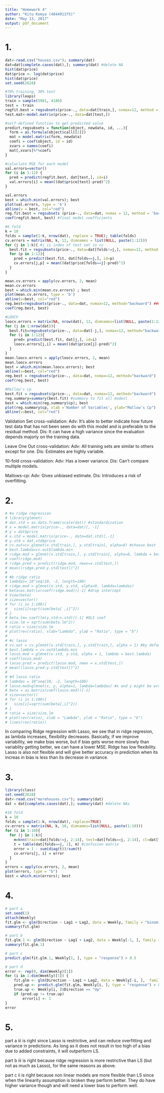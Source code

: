 ---
title: "Homework 4"
author: "Kitu Komya (404491375)"
date: "May 13, 2017"
output: pdf_document
---

# **1.**
```{r}
dat<-read.csv("houses.csv"); summary(dat)
dat=dat[complete.cases(dat),]; summary(dat) #delete NA
hist(dat$price)
dat$price <- log(dat$price)
hist(dat$price)
set.seed(2628)

#70% training, 30% test
library(leaps)
train = sample(5981, 4186)
test = -train
regfit.best = regsubsets(price~., data=dat[train,], nvmax=12, method = 'backward')
test.mat<-model.matrix(price~., data=dat[test,])

#self-defined function to get predicted value
predict.regsubsets = function(object, newdata, id, ...){
  form = as.formula(object$call[[2]])
  mat = model.matrix(form, newdata)
  coefi = coef(object, id = id)
  xvars = names(coefi)
  mat[,xvars]%*%coefi
}

#caluclate MSE for each model
val.errors=vector()
for (i in 1:12) {
  pred = predict(regfit.best, dat[test,], id=i)
  val.errors[i] = mean((dat$price[test]-pred)^2)
}

val.errors
best = which.min(val.errors); best
plot(val.errors, type = 'b')
abline(v = best, col="red")
reg.fit.best = regsubsets (price~., data=dat, nvmax = 12, method = 'backward')
coef(regfit.best, best) #final model coefficients

#k fold
k = 10
folds = sample(1:k, nrow(dat), replace = TRUE); table(folds)
cv.errors = matrix(NA, k, 12, dimnames = list(NULL, paste(1:12)))
for (j in 1:k){ #j is index of test set in cv
  best.fit = regsubsets(price~., data=dat[folds!=j,], nvmax=12, method = 'backward')
  for (p in 1:12){
    pred = predict(best.fit, dat[folds==j,], id=p)
    cv.errors[j,p] = mean((dat$price[folds==j]-pred)^2)
  }
}

mean.cv.errors = apply(cv.errors, 2, mean)
mean.cv.errors
best = which.min(mean.cv.errors) ; best
plot(mean.cv.errors, type = 'b')
abline(v=best, col="red")
reg.best=regsubsets(price~., data=dat, nvmax=12, method="backward") ##might not be full line
coef(reg.best, best)

#LOOCV
loocv.errors = matrix(NA, nrow(dat), 12, dimnames=list(NULL, paste(1:12)))
for (j in 1:nrow(dat)){
  best.fit=regsubsets(price~., data=dat[-j,], nvmax=12, method="backward")
  for (i in 1:12){
    pred= predict(best.fit, dat[j,], id=i)
    loocv.errors[j,i] = mean((dat$price[j]-pred)^2)
  }
}
mean.loocv.errors = apply(loocv.errors, 2, mean)
mean.loocv.errors
best = which.min(mean.loocv.errors); best
abline(v=best, col="red")
reg.best = regsubsets(price~., data=dat, nvmax=12, method="backward")
coef(reg.best, best)

#Mallow's cp
best.fit = regsubsets(price~., data=dat, nvmax=12, method="backward")
reg.summary=summary(best.fit) #summary to fit all modesl
best = which.min(reg.summary$cp); best
plot(reg.summary$cp, xlab ='Number of Variables', ylab="Mallow's Cp")
abline(v=best, col="red")
```

Validation Set cross-validation:
Adv: It's able to better indicate how future test data that has not been seen do with this model and is preferable to the residual method.
Dis: It can have a high variance since the evaluation depends majorly on the training data.

Leave One Out cross-validation:
Adv: All training sets are similar to others except for one.
Dis: Estimates are highly variable. 

10-fold cross-validation:
Adv: Has a lower variance.
Dis: Can't compare multiple models.

Mallows-cp:
Adv: Gives unbiased estimate.
Dis: Introduces a risk of overfitting.


# **2.**
```{r}
# #a ridge regression
# library(glmnet)
# dat.std = as.data.frame(scale(dat)) #standardization
# x = model.matrix(price~., data=dat)[, -1]
# y = dat$price
# x.std = model.matrix(price~., data=dat.std)[,-1]
# y.std = dat.std$price
# cv.out=cv.glmnet(x.std[train,], y.std[train], alpha=0) #choose best
# best.lambda=cv.out$lambda.min
# ridge.mod = glmnet(x.std[train,], y.std[train], alpha=0, lambda = best.lambda)
# coef(ridge.mod)
# ridge.pred = predict(ridge.mod, newx=x.std[test,])
# mean((ridge.pred-y.std[test])^2)
# 
# #b ridge ratio
# lambdas= 10^seq(10, -2, length=100)
# ridge.mod = glmnet(x.std, y.std, alpha=0, lambda=lambdas)
# beta=as.matrix(coef(ridge.mod))[-1] #drop intercept
# View(beta)
# size=vector()
# for (i in 1:100){
#   size[i]=sqrt(sum(beta[ ,i]^2))
# }
# beta.lm= coef(lm(y.std~x.std))[-1] #OLS coef
# size.lm = sqrt(sum(beta.lm^2))
# ratio = size/size.lm
# plot(rev(ratio), xlab="Lambda", ylab = "Ratio", type = "b")
# 
# #c lasso
# cv.out = cv.glmnet(x.std[train,], y.std[train,], alpha = 1) #by default
# best.lambda = cv.out$lambda.min
# lasso.mod = glmnet(x.std, y.std, alpha = 1, lambda = best.lambda)
# coef(lasso.mod)
# lasso.pred = predict(lasso.mod, newx = x.std[test,])
# mean((lasso.pred-y.std[test])^2)
# 
# #d lasso ratio
# lambdas = 10^seq(10, -2, length=100)
# lasso.mod=glmnet(x, y, alpha=1, lambda=lambdas) #x and y might be wrong?? pic was blurry
# beta = as.matrix(coef(lasso.mod))[-1]
# size=vector()
# for (i in 1:100){
#   size[i]=sqrt(sum(beta[,i]^2))
# }
# ratio = size/size.lm
# plot(rev(ratio), xlab = "Lambda", ylab = "Ratio", type = "b")
# lines(rev(ratio))

```

In comparing Ridge regression with Lasso, we see that in ridge regresion, as lambda increases, flexibility decreases. Basically, if we improve variability, we make bias worse, but if bias gets worse more slowly than variablity getting better, we can have a lower MSE. Ridge has low flexibility. Lasso is also not flexible and will give better accuracy in prediction when its increas in bias is less than its decrease in variance.

# **3.**

```{r}
library(class)
set.seed(2628)
dat<-read.csv("morehouses.csv"); summary(dat)
dat = dat[complete.cases(dat),]; summary(dat) #delete NAs

#10 fold
k = 10
folds = sample(1:k, nrow(dat), replace=TRUE)
cv.errors = matrix(NA, k, 10, dimnames=list(NULL, paste(1:10)))
for (i in 1:10){
  for (j in 1:k){
    m=knn(train=dat[folds!=j, 2:14], test=dat[folds==j, 2:14], cl=dat[folds!=j, 1])
    t = table(dat[folds==j, 1], m) #confusion matrix
    error = 1 - sum(diag(t))/sum(t)
    cv.errors[j, i] = error
  }
}
errors = apply(cv.errors, 2, mean)
plot(errors, type = "b")
best = which.min(errors); best
```


# **4.**
```{r}
# part a
set.seed(1)
attach(Weekly)
fit.glm <- glm(Direction ~ Lag1 + Lag2, data = Weekly, family = "binomial")
summary(fit.glm)

# part b
fit.glm.1 <- glm(Direction ~ Lag1 + Lag2, data = Weekly[-1, ], family = "binomial")
summary(fit.glm.1)

# part c
predict.glm(fit.glm.1, Weekly[1, ], type = "response") > 0.5

# part d
error <- rep(0, dim(Weekly)[1])
for (i in 1:dim(Weekly)[1]) {
    fit.glm <- glm(Direction ~ Lag1 + Lag2, data = Weekly[-i, ],  family = "binomial")
    pred.up <- predict.glm(fit.glm, Weekly[i, ], type = "response") > 0.5
    true.up <- Weekly[i, ]$Direction == "Up"
    if (pred.up != true.up)
        error[i] <- 1
}
error

```


# **5.**

part a
iii is right since Lasso is restrictive, and can reduce overfitting and variance in predictions. As long as it does not result in too high of a bias due to added constraints, it will outperform LS.

part b
iii is right because ridge regression is more restrictive than LS (but not as much as Lasso), for the same reasons as above.

part c
ii is right because non linear models are more flexible than LS since when the linearity assumption is broken they perform better. They do have higher variance though and will need a lower bias to perform well.